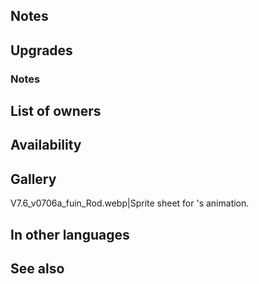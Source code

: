 {{Weapon Infobox
|tagid=SID_インキュアブル＋
|intID=3636
|image=wep_rd058
|exclusive=0
|weaponType=Colorless Staff
|cost=300
|might=12
|range=2
|effect=Foe cannot recover HP during or after combat. After combat, if unit attacked, deals 7 damage to and inflicts【Deep Wounds】on target and foes within 2 spaces of target.<br><br>【Deep Wounds】<br>Unit's HP cannot be healed through its next action.
|required=Incurable
|refinePaths=default
|refineSP=350
|refineMedals=500
|refineStones=50
|tagidExtraSkill1=神
|effectSkill1=Calculates damage from staff like other weapons.
|iconSkill1=Wrathful Staff W.png
|tagidExtraSkill2=幻
|effectSkill2=Foe cannot counterattack.
|iconSkill2=Dazzling Staff W.png
|properties=random_owner
}}
==Notes==
{{Prevent healing}}
{{IfUnitAttacked}}
{{Out of combat damage}}
{{Deep Wounds}}

==Upgrades==
{{Weapon Upgrade List}}
===Notes===
{{Staff Plus Refines}}
==List of owners==
{{Skill Hero List}}
==Availability==
{{PassiveFocusList}}
{{PassiveDistributionList}}
{{PassiveCombatManualList}}
==Gallery==
<gallery>
V7.6_v0706a_fuin_Rod.webp|Sprite sheet for {{PAGENAME}}'s animation.
</gallery>
==In other languages==
{{OtherLanguages
|japanese=インキュアブル＋
|german=Unheilbar+
|spanishEU=Incurable +
|spanishLA=Incurable +
|french=Incurable +
|italian=Incurabile+
|chineseTW=不癒＋
|portuguese=Incurável+
}}
==See also==
{{See also skills|cond=Description LIKE '%7 damage%to target%' OR Description LIKE '%【Deep Wounds】%' AND Description NOT LIKE '%reduces the effect of%【Deep Wounds】%'}}
{{Weapons Navbox}}